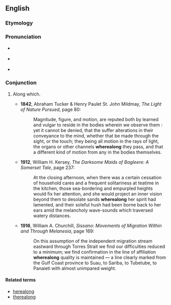 ==English==

===Etymology===
{{compound|where|along}}

===Pronunciation===
* {{a|RP}} {{IPA|/ˌʍɛː.əˈlɒŋ/}}
* {{a|US}} {{IPA|/ˌʍɛɹ.əˈlɔŋ/}}
* {{hyphenation|where|a|long|lang=en}}

===Conjunction===
{{en-con}}

# {{context|rare|lang=en}} Along which.
#* '''1842''', Abraham Tucker & Henry Paulet St. John Mildmay, ''The Light of Nature Pursued'', page 80:
#*: Magnitude, figure, and motion, are reputed both by learned and vulgar to reside in the bodies wherein we observe them : yet it cannot be denied, that the suffer alterations in their conveyance to the mind, whether that be made through the sight, or the touch; they being all motion in the rays of light, the organs or other channels '''wherealong''' they pass, and that a different kind of motion from any in the bodies themselves.
#* '''1912''', William H. Kersey, ''The Darksome Maids of Bagleere: A Somerset Tale'', page 237:
#*: At the closing afternoon, when there was a certain cessation of household cares and a frequent solitariness at teatime in the kitchen, those sea-bordering and empurpled heights would fix her attention, and she would project an inner vision beyond them to desolate sands '''wherealong''' her spirit had lamented, and their soleful hush had been borne back to her ears amid the melancholy wave-sounds which traversed watery distances.
#* '''1916''', William A. Churchill, ''Sissano: Movements of Migration Within and Through Melanesia'', page 169:
#*: On this assumption of the independent migration stream eastward through Torres Strait we find our difficulties reduced to a minimum; we find confirmation in the line of affiliation '''wherealong''' quality is maintained — a line clearly marked from the Gulf Coast province to Suau, to Sariba, to Tubetube, to Panaieti with almost unimpared weight.

====Related terms====
* [[herealong]]
* [[therealong]]
